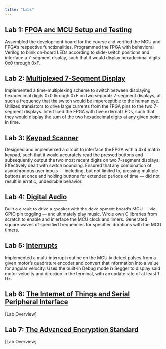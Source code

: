 ```yaml
---
title: "Labs"
---
```


## Lab 1: [FPGA and MCU Setup and Testing](labs/lab1/lab1.qmd)
Assembled the development board for the course and verified the MCU and FPGA's respective functionalities.
Programmed the FPGA with behavioral Verilog to blink on-board LEDs according to slide-switch positions and interface a 7-segment display, such that it would display hexadecimal digits 0x0 through 0xF.

## Lab 2: [Multiplexed 7-Segment Display](labs/lab2/lab2.qmd)
Implemented a time-multiplexing scheme to switch between displaying hexadecimal digits 0x0 through 0xF on two separate 7-segment displays, at such a frequency that the switch would be imperceptible to the human eye.
Utilized transistors to drive large currents from the FPGA pins to the two 7-segment displays.
Interfaced the FPGA with five external LEDs, such that they would display the sum of the two hexadecimal digits at any given point in time.

## Lab 3: [Keypad Scanner](labs/lab3/lab3.qmd)
Designed and implemented a circuit to interface the FPGA with a 4x4 matrix keypad, such that it would accurately read the pressed buttons and subsequently output the two most recent digits on two 7-segment displays.
Effectively dealt with switch bouncing.
Ensured that any combination of asynchronous user inputs — including, but not limited to, pressing multiple buttons at once and holding buttons for extended periods of time — did not result in erratic, undesirable behavior.

## Lab 4: [Digital Audio](labs/lab4/lab4.qmd)
Built a circuit to drive a speaker with the development board's MCU — via GPIO pin toggling — and ultimately play music.
Wrote own C libraries from scratch to enable and interface the MCU clock and timers.
Generated square waves of specified frequencies for specified durations with the MCU timers.

## Lab 5: [Interrupts](labs/lab5/lab5.qmd)
Implemented a multi-interrupt routine on the MCU to detect pulses from a given motor's quadrature encoder and convert that information into a value for angular velocity.
Used the built-in Debug mode in Segger to display said motor velocity and direction in the terminal, with an update rate of at least 1 Hz.

## Lab 6: [The Internet of Things and Serial Peripheral Interface](labs/lab6/lab6.qmd)
[Lab Overview]

## Lab 7: [The Advanced Encryption Standard](labs/lab7/lab7.qmd)
[Lab Overview]